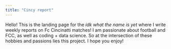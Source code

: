 ```yaml
---
title: "Cincy report"
---
```


Hello! This is the landing page for the *idk what the name is yet* where I write weekly reports on Fc Cincinatti matches! I am passionate about football and FCC, as well as coding + data science. So at the intersection of these hobbies and passions lies this project. I hope you enjoy!
